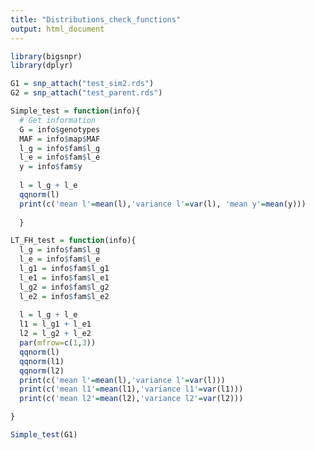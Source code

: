 ```yaml
---
title: "Distributions_check_functions"
output: html_document
---
```


```r
library(bigsnpr)
library(dplyr)
```


```r
G1 = snp_attach("test_sim2.rds")
G2 = snp_attach("test_parent.rds")
```

```r
Simple_test = function(info){
  # Get information
  G = info$genotypes
  MAF = info$map$MAF
  l_g = info$fam$l_g
  l_e = info$fam$l_e
  y = info$fam$y
  
  l = l_g + l_e 
  qqnorm(l)
  print(c('mean l'=mean(l),'variance l'=var(l), 'mean y'=mean(y)))
  
  }
```

```r
LT_FH_test = function(info){
  l_g = info$fam$l_g
  l_e = info$fam$l_e
  l_g1 = info$fam$l_g1
  l_e1 = info$fam$l_e1
  l_g2 = info$fam$l_g2
  l_e2 = info$fam$l_e2
  
  l = l_g + l_e
  l1 = l_g1 + l_e1
  l2 = l_g2 + l_e2
  par(mfrow=c(1,3))
  qqnorm(l)
  qqnorm(l1)
  qqnorm(l2)
  print(c('mean l'=mean(l),'variance l'=var(l)))
  print(c('mean l1'=mean(l1),'variance l1'=var(l1)))
  print(c('mean l2'=mean(l2),'variance l2'=var(l2)))

}
```



```r
Simple_test(G1)
```

